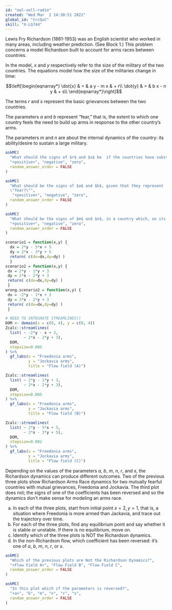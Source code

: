 ```yaml
---
id: "owl-sell-radio"
created: "Wed Mar  2 14:30:51 2022"
global_id: "trcQuC" 
skill: "X-LG744"
---
```


Lewis Fry Richardson (1881-1953) was an English scientist who worked in many areas, including weather prediction. (See Block 1.) This problem concerns a model Richardson built to account for arms races between countries.

In the model, $x$ and $y$ respectively refer to the size of the military of the two countries.  The equations model how the size of the militaries change in time:

$$\left[\begin{eqnarray*}
\dot{x} & = & a y - m x & + r\\
\dot{y} & = & b x - n y & + s\\
\end{eqnarray*}\right]$$

The terms $r$ and $s$ represent the basic grievances between the two countries.

The parameters $a$ and $b$ represent "fear," that is, the extent to which one country feels the need to build up arms in response to the other country's arms.

The parameters $m$ and $n$ are about the internal dynamics of the country: its ability/desire to sustain a large military.

```r
askMC(
  "What should the signs of $r$ and $s$ be  if the countries have substantial grievances against each other?",
  "+positive+", "negative", "zero",
  random_answer_order = FALSE
)
```

```r
askMC(
  "What should be the signs of $a$ and $b$, given that they represent 
  \"fear?\"",
   "+positive+", "negative", "zero",
  random_answer_order = FALSE
)
```


```r
askMC(
  "What should be the signs of $m$ and $n$, in a country which, on its own, would not like to build a large military? Note the sign preceeding these terms.",
  "+positive+", "negative", "zero",
  random_answer_order = FALSE
)
```

```r
scenario1 = function(x,y) {
  dx = 2*y - 5*x + 5
  dy = 2*x - 3*y + 5
  return( c(dx=dx,dy=dy) )
  }
scenario2 = function(x,y) {
 dx = 2*y - 1*y + 3
 dy = 2*x - 2*y + 3
 return( c(dx=dx,dy=dy) )
 }
wrong.scenario2 = function(x,y) {
 dx = -2*y - 1*x + 3
 dy = 2*x - 2*y + 3
 return( c(dx=dx,dy=dy) )
 }
```

```r
# NEED TO INTEGRATE STREAMLINES()
DOM <- domain(x = c(0, 4), y = c(0, 4))
Zcalc::streamlines(
  list( ~ -2*y - x + 3,
        ~ 2*x - 2*y + 3),
  DOM, 
  stepsize=0.005
) %>%
  gf_labs(x = "Freedonia arms",
          y = "Jockavia arms",
          title = "Flow field (A)")

Zcalc::streamlines(
  list( ~ 2*y - 1*y + 3,
        ~ 2*x - 2*y + 3),
  DOM, 
  stepsize=0.005
) %>%
  gf_labs(x = "Freedonia arms",
          y = "Jockavia arms",
          title = "Flow field (B)")

Zcalc::streamlines(
  list( ~ 2*y - 5*x + 5,
        ~ 2*x - 3*y + 5),
  DOM, 
  stepsize=0.002
) %>%
  gf_labs(x = "Freedonia arms",
          y = "Jockavia arms",
          title = "Flow field (C)")
```


Depending on the values of the parameters $a$, $b$, $m$, $n$, $r$, and $s$, the Richardson dynamics can produce different outcomes.  Two of the previous three plots show Richardson Arms Race dynamics for two mutually fearful countries with  mutual grievances, Freedonia and Jockavia.  The third plot does not; the signs of one of the coefficients has been reversed and so the dynamics don't make sense for modeling an arms race. 

a. In each of the three plots, start from initial point $x=2,y=1$,   that is, a situation where Freedonia is more armed than Jackavia, and trace out the trajectory over time.
b. For each of the three plots, find any equilibrium point and say   whether it is stable or unstable.  If there is no equilibrium, move on.
c. Identify which of the three plots is NOT the Richardson dynamics.
d. In the non-Richardson flow, which coefficient has been reversed: it's one of $a$, $b$, $m$, $n$, $r$, or $s$.

```r
askMC(
  "Which of the previous plots are Not the Richardson Dynamics?",
  "+Flow Field A+", "Flow Field B", "Flow Field C",
  random_answer_order = FALSE
)
```

```r
askMC(
  "In this plot which if the parameters is reversed?",
  "+a+", "b", "m", "n", "r", "s",
  random_answer_order = FALSE
)
```

